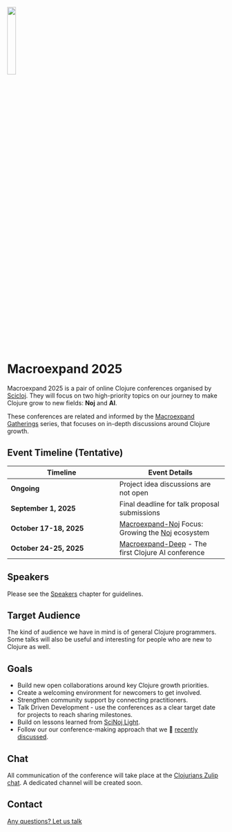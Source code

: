 <div class="main-page">
<div class="conf-description">

![](images/sci-cloj-logo-transparent.svg){class="scicloj-logo" width=20% fig-alt="Scicloj logo"}

# Macroexpand 2025

Macroexpand 2025 is a pair of online Clojure conferences organised by [Scicloj](https://scicloj.github.io/). They will focus on two high-priority topics on our journey to make Clojure grow to new fields: **Noj** and **AI**.

These conferences are related and informed by the [Macroexpand Gatherings](https://scicloj.github.io/docs/community/groups/macroexpand/) series, that focuses on in-depth discussions around Clojure growth.
</div>

## Event Timeline (Tentative)

|**Timeline**|**Event Details**|
|-|-|
|**Ongoing**|Project idea discussions are not open|
|**September 1, 2025**|Final deadline for talk proposal submissions|
|**October 17-18, 2025**|[Macroexpand-Noj](./macroexpand-noj.html) Focus: Growing the [Noj](https://scicloj.github.io/noj/) ecosystem|
|**October 24-25, 2025**|[Macroexpand-Deep](./macroexpand-deep.html) - The first Clojure AI conference|

## Speakers
Please see the [Speakers](./speakers.html) chapter for guidelines.

## Target Audience
The kind of audience we have in mind is of general Clojure programmers. Some talks will also be useful and interesting for people who are new to Clojure as well.

## Goals
* Build new open collaborations around key Clojure growth priorities.
* Create a welcoming environment for newcomers to get involved.
* Strengthen community support by connecting practitioners.
* Talk Driven Development - use the conferences as a clear target date for projects to reach sharing milestones.
* Build on lessons learned from [SciNoj Light](https://scicloj.github.io/scinoj-light-1/).
* Follow our our conference-making approach that we 🎥 [recently discussed](https://www.youtube.com/watch?v=n6ICeRyXHsI).

## Chat
All communication of the conference will take place at the [Clojurians Zulip chat](https://scicloj.github.io/docs/community/chat/). A dedicated channel will be created soon.

## Contact
<a class="btn btn-gradient" href="https://scicloj.github.io/docs/community/contact/" role="button">Any questions? Let us talk</a>
</div>